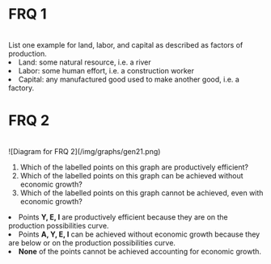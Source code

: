 # FRQ 1
<br />
List one example for land, labor, and capital as described as factors of production.

<FRQ num={1} totalPoints={3}>
  <FRQCheck points={1}>
    <li>Land: some natural resource, i.e. a river</li>
  </FRQCheck>
  <FRQCheck points={1}>
    <li>Labor: some human effort, i.e. a construction worker</li>
  </FRQCheck>
  <FRQCheck points={1}>
    <li>Capital: any manufactured good used to make another good, i.e. a factory.</li>
  </FRQCheck>
</FRQ>

# FRQ 2
<br />
<span>![Diagram for FRQ 2](/img/graphs/gen21.png)</span>

<ol className="alpha-list-mdx">
  <li> Which of the labelled points on this graph are productively efficient? </li>
  <li> Which of the labelled points on this graph can be achieved without economic growth? </li>
  <li> Which of the labelled points on this graph cannot be achieved, even with economic growth? </li>
</ol>

<FRQ num={2} totalPoints={3}>
  <FRQCheck points={1}>
    <li>Points <b>Y, E, I</b> are productively efficient because they are on the production possibilities curve.</li>
  </FRQCheck>
  <FRQCheck points={1}>
    <li>Points <b>A, Y, E, I</b> can be achieved without economic growth because they are below or on the production possibilities curve.</li>
  </FRQCheck>
  <FRQCheck points={1}>
    <li><b>None</b> of the points cannot be achieved accounting for economic growth.</li>
  </FRQCheck>
</FRQ>
